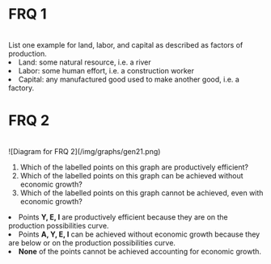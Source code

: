 # FRQ 1
<br />
List one example for land, labor, and capital as described as factors of production.

<FRQ num={1} totalPoints={3}>
  <FRQCheck points={1}>
    <li>Land: some natural resource, i.e. a river</li>
  </FRQCheck>
  <FRQCheck points={1}>
    <li>Labor: some human effort, i.e. a construction worker</li>
  </FRQCheck>
  <FRQCheck points={1}>
    <li>Capital: any manufactured good used to make another good, i.e. a factory.</li>
  </FRQCheck>
</FRQ>

# FRQ 2
<br />
<span>![Diagram for FRQ 2](/img/graphs/gen21.png)</span>

<ol className="alpha-list-mdx">
  <li> Which of the labelled points on this graph are productively efficient? </li>
  <li> Which of the labelled points on this graph can be achieved without economic growth? </li>
  <li> Which of the labelled points on this graph cannot be achieved, even with economic growth? </li>
</ol>

<FRQ num={2} totalPoints={3}>
  <FRQCheck points={1}>
    <li>Points <b>Y, E, I</b> are productively efficient because they are on the production possibilities curve.</li>
  </FRQCheck>
  <FRQCheck points={1}>
    <li>Points <b>A, Y, E, I</b> can be achieved without economic growth because they are below or on the production possibilities curve.</li>
  </FRQCheck>
  <FRQCheck points={1}>
    <li><b>None</b> of the points cannot be achieved accounting for economic growth.</li>
  </FRQCheck>
</FRQ>
